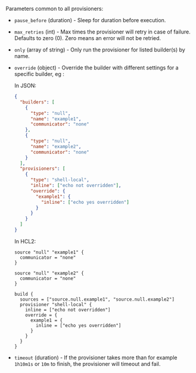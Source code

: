 Parameters common to all provisioners:

- `pause_before` (duration) - Sleep for duration before execution.

- `max_retries` (int) - Max times the provisioner will retry in case of failure. Defaults to zero (0). Zero means an error will not be retried.

- `only` (array of string) - Only run the provisioner for listed builder(s)
  by name.

- `override` (object) - Override the builder with different settings for a
  specific builder, eg :

  In JSON:
  ```json
  {
    "builders": [
      {
        "type": "null",
        "name": "example1",
        "communicator": "none"
      },
      {
        "type": "null",
        "name": "example2",
        "communicator": "none"
      }
    ],
    "provisioners": [
      {
        "type": "shell-local",
        "inline": ["echo not overridden"],
        "override": {
          "example1": {
            "inline": ["echo yes overridden"]
          }
        }
      }
    ]
  }
  ```

  In HCL2:
  ```hcl
  source "null" "example1" {
    communicator = "none"
  }

  source "null" "example2" {
    communicator = "none"
  }

  build {
    sources = ["source.null.example1", "source.null.example2"]
    provisioner "shell-local" {
      inline = ["echo not overridden"]
      override = {
        example1 = {
          inline = ["echo yes overridden"]
        }
      }
    }
  }
  ```

- `timeout` (duration) - If the provisioner takes more than for example
  `1h10m1s` or `10m` to finish, the provisioner will timeout and fail.
